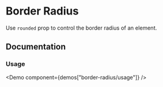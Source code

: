 

# Border Radius

Use `rounded` prop to control the border radius of an element.

<Scale values="rounded" />

## Documentation

### Usage

<Demo component={demos["border-radius/usage"]} />
